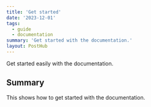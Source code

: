 ```yaml
---
title: 'Get started'
date: '2023-12-01'
tags:
  - guide
  - documentation
summary: 'Get started with the documentation.'
layout: PostHub
---
```


Get started easily with the documentation.

## Summary

This shows how to get started with the documentation.
